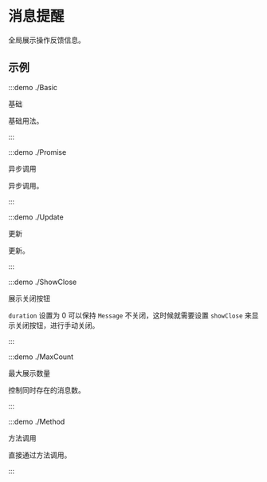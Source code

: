 # 消息提醒

全局展示操作反馈信息。

## 示例

:::demo ./Basic

基础

基础用法。

:::

:::demo ./Promise

异步调用

异步调用。

:::

:::demo ./Update

更新

更新。

:::

:::demo ./ShowClose

展示关闭按钮

`duration` 设置为 0 可以保持 `Message` 不关闭，这时候就需要设置 `showClose` 来显示关闭按钮，进行手动关闭。

:::

:::demo ./MaxCount

最大展示数量

控制同时存在的消息数。

:::

:::demo ./Method

方法调用

直接通过方法调用。

:::
